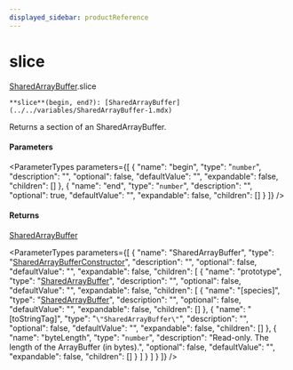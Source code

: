 ```yaml
---
displayed_sidebar: productReference
---
```



# slice

[SharedArrayBuffer](../../interfaces/SharedArrayBuffer.mdx).slice

`**slice**(begin, end?): [SharedArrayBuffer](../../variables/SharedArrayBuffer-1.mdx)`

Returns a section of an SharedArrayBuffer.

#### Parameters

<ParameterTypes parameters={[
  {
    "name": "begin",
    "type": "`number`",
    "description": "",
    "optional": false,
    "defaultValue": "",
    "expandable": false,
    "children": []
  },
  {
    "name": "end",
    "type": "`number`",
    "description": "",
    "optional": true,
    "defaultValue": "",
    "expandable": false,
    "children": []
  }
]} />

#### Returns

[SharedArrayBuffer](../../variables/SharedArrayBuffer-1.mdx)

<ParameterTypes parameters={[
  {
    "name": "SharedArrayBuffer",
    "type": "[SharedArrayBufferConstructor](../../interfaces/SharedArrayBufferConstructor.mdx)",
    "description": "",
    "optional": false,
    "defaultValue": "",
    "expandable": false,
    "children": [
      {
        "name": "prototype",
        "type": "[SharedArrayBuffer](../../variables/SharedArrayBuffer-1.mdx)",
        "description": "",
        "optional": false,
        "defaultValue": "",
        "expandable": false,
        "children": [
          {
            "name": "[species]",
            "type": "[SharedArrayBuffer](../../variables/SharedArrayBuffer-1.mdx)",
            "description": "",
            "optional": false,
            "defaultValue": "",
            "expandable": false,
            "children": []
          },
          {
            "name": "[toStringTag]",
            "type": "``\"SharedArrayBuffer\"``",
            "description": "",
            "optional": false,
            "defaultValue": "",
            "expandable": false,
            "children": []
          },
          {
            "name": "byteLength",
            "type": "`number`",
            "description": "Read-only. The length of the ArrayBuffer (in bytes).",
            "optional": false,
            "defaultValue": "",
            "expandable": false,
            "children": []
          }
        ]
      }
    ]
  }
]} />
